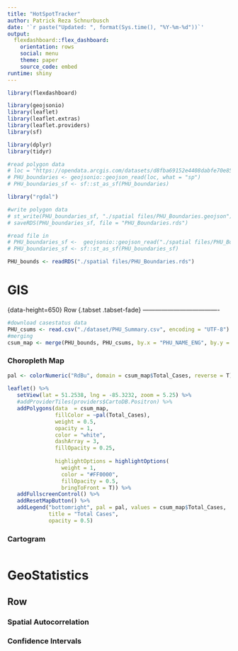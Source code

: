 ```yaml
---
title: "HotSpotTracker"
author: Patrick Reza Schnurbusch 
date: '`r paste("Updated: ", format(Sys.time(), "%Y-%m-%d"))`'
output: 
  flexdashboard::flex_dashboard:
    orientation: rows
    social: menu
    theme: paper
    source_code: embed
runtime: shiny
---
```


```r
library(flexdashboard)

library(geojsonio)
library(leaflet)
library(leaflet.extras)
library(leaflet.providers)
library(sf)

library(dplyr)
library(tidyr)

#read polygon data 
# loc = "https://opendata.arcgis.com/datasets/d8fba69152e4408dabfe70e85a2688d2_44.geojson"
# PHU_boundaries <- geojsonio::geojson_read(loc, what = "sp")
# PHU_boundaries_sf <- sf::st_as_sf(PHU_boundaries)

library("rgdal")

#write polygon data
# st_write(PHU_boundaries_sf, "./spatial files/PHU_Boundaries.geojson")
# saveRDS(PHU_boundaries_sf, file = "PHU_Boundaries.rds")

#read file in 
# PHU_boundaries_sf <-  geojsonio::geojson_read("./spatial files/PHU_Boundaries.geojson" , what = "sp")
# PHU_boundaries_sf <- sf::st_as_sf(PHU_boundaries_sf)

PHU_bounds <- readRDS("./spatial files/PHU_Boundaries.rds")
```

GIS
===================================== 
{data-height=650}
Row {.tabset .tabset-fade}
-------------------------------------

```r
#download casestatus data 
PHU_csums <- read.csv("./dataset/PHU_Summary.csv", encoding = "UTF-8")
#merging 
csum_map <- merge(PHU_bounds, PHU_csums, by.x = "PHU_NAME_ENG", by.y = "Reporting_PHU" )
```


### <b> Choropleth Map </b> 
```r
pal <- colorNumeric("RdBu", domain = csum_map$Total_Cases, reverse = T)
 
leaflet() %>% 
   setView(lat = 51.2538, lng = -85.3232, zoom = 5.25) %>%
   #addProviderTiles(providers$CartoDB.Positron) %>% 
   addPolygons(data  = csum_map,
               fillColor = ~pal(Total_Cases), 
               weight = 0.5, 
               opacity = 1, 
               color = "white", 
               dashArray = 3, 
               fillOpacity = 0.25, 
               
               highlightOptions = highlightOptions(
                 weight = 1, 
                 color = "#FF0000", 
                 fillOpacity = 0.5, 
                 bringToFront = T)) %>%
   addFullscreenControl() %>% 
   addResetMapButton() %>% 
   addLegend("bottomright", pal = pal, values = csum_map$Total_Cases, 
             title = "Total Cases", 
             opacity = 0.5)
```

### <b> Cartogram </b> 

```r
```

GeoStatistics
===================================== 
Row {.tabset .tabset-fade}
-------------------------------------

### <b> Spatial Autocorrelation </b> 
### <b> Confidence Intervals </b> 

